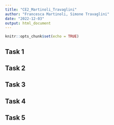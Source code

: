 ```yaml
---
title: "CE2_Martinoli_Travaglini"
author: "Francesca Martinoli, Simone Travaglini"
date: "2022-12-03"
output: html_document
---
```


```r
knitr::opts_chunk$set(echo = TRUE)
```

## Task 1
## Task 2
## Task 3
## Task 4
## Task 5






